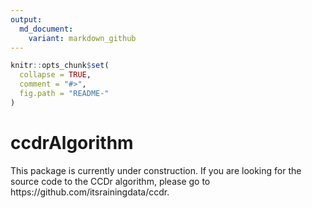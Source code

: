 ```yaml
---
output:
  md_document:
    variant: markdown_github
---
```


```r
knitr::opts_chunk$set(
  collapse = TRUE,
  comment = "#>",
  fig.path = "README-"
)
```

# ccdrAlgorithm

This package is currently under construction. If you are looking for the source code to the CCDr algorithm, please go to https://github.com/itsrainingdata/ccdr.

